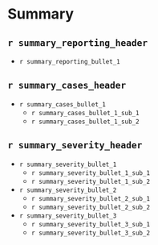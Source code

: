 # Summary

## `r summary_reporting_header`
* `r summary_reporting_bullet_1`
 
## `r summary_cases_header`
* `r summary_cases_bullet_1`
  + `r summary_cases_bullet_1_sub_1`
  + `r summary_cases_bullet_1_sub_2`
<!-- * `r summary_cases_bullet_2` -->

## `r summary_severity_header`
* `r summary_severity_bullet_1`
  + `r summary_severity_bullet_1_sub_1`
  + `r summary_severity_bullet_1_sub_2`
* `r summary_severity_bullet_2`
  + `r summary_severity_bullet_2_sub_1`
  + `r summary_severity_bullet_2_sub_2`
* `r summary_severity_bullet_3`
  + `r summary_severity_bullet_3_sub_1`
  + `r summary_severity_bullet_3_sub_2`